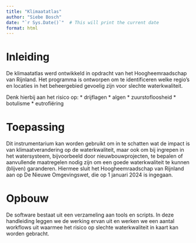 ```yaml
---
title: "Klimaatatlas"
author: "Siebe Bosch"
date: "`r Sys.Date()`"  # This will print the current date
format: html
---
```


# Inleiding

De klimaatatlas werd ontwikkeld in opdracht van het Hoogheemraadschap van Rijnland. 
Het programma is ontworpen om te identificeren welke regio's en locaties in het beheergebied gevoelig zijn voor slechte waterkwaliteit. 

Denk hierbij aan het risico op: 
* drijflagen
* algen
* zuurstofloosheid
* botulisme
* eutrofiëring

# Toepassing
Dit instrumentarium kan worden gebruikt om in te schatten wat de impact is van klimaatverandering op de waterkwaliteit, maar ook om bij ingrepen in het watersysteem, bijvoorbeeld door nieuwbouwprojecten, te bepalen of aanvullende maatregelen nodig zijn om een goede waterkwaliteit te kunnen (blijven) garanderen. 
Hiermee sluit het Hoogheemraadschap van Rijnland aan op De Nieuwe Omgevingswet, die op 1 januari 2024 is ingegaan.

# Opbouw
De software bestaat uit een verzameling aan tools en scripts. 
In deze handleiding leggen we de werking ervan uit en werken we een aantal workflows uit waarmee het risico op slechte waterkwaliteit in kaart kan worden gebracht.

